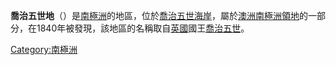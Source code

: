 '''喬治五世地'''（{{lang-en|George V Land}}）是[[南極洲|南極洲]]的地區，位於[[喬治五世海岸|喬治五世海岸]]，屬於[[澳洲南極洲領地|澳洲南極洲領地]]的一部分，在1840年被發現，該地區的名稱取自[[英國|英國]]國王[[喬治五世_(英國)|喬治五世]]。

{{DEFAULTSORT:George V Land}}
[[Category:南極洲|Category:南極洲]]


{{GeorgeVLand-geo-stub}}